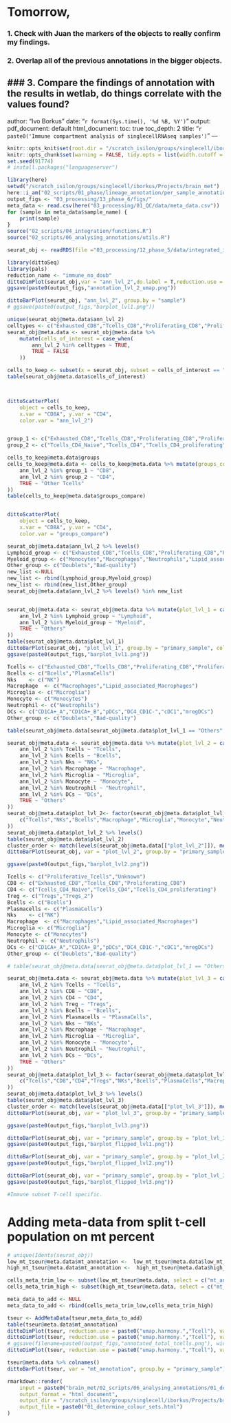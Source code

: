 # Tomorrow,
###  1. Check with Juan the markers of the objects to really confirm my findings.
###  2. Overlap all of the previous annotations in the bigger objects.
###  3. Compare the findings of annotation with the results in wetlab, do things correlate with the values found?
---
author: "Ivo Borkus"
date: "`r format(Sys.time(), '%d %B, %Y')`"
output:  
  pdf_document: default
  html_document:
    toc: true
    toc_depth: 2
title: "`r paste0('Immune compartment analysis of singlecellRNAseq samples')`"
---

```r
knitr::opts_knit$set(root.dir = "/scratch_isilon/groups/singlecell/iborkus/Projects/brain_met") # nolint
knitr::opts_chunk$set(warning = FALSE, tidy.opts = list(width.cutoff = 60), tidy = FALSE) # nolint
set.seed(91774)
# install.packages("languageserver")
```

```R
library(here)
setwd("/scratch_isilon/groups/singlecell/iborkus/Projects/brain_met")
here::i_am("02_scripts/01_phase/lineage_annotation/per_sample_annotation.rmd")
output_figs <- "03_processing/13_phase_6/figs/"
meta_data <- read.csv(here("03_processing/01_QC/data/meta_data.csv"))
for (sample in meta_data$sample_name) {
    print(sample)
}
source("02_scripts/04_integration/functions.R")
source("02_scripts/06_analysing_annotations/utils.R")

```
```R
seurat_obj <- readRDS(file ="03_processing/12_phase_5/data/integrated_immune_annotated_lvl2.rds")
```


```R
library(dittoSeq)
library(pals)
reduction_name <- "immune_no_doub"
dittoDimPlot(seurat_obj,var = "ann_lvl_2",do.label = T,reduction.use = paste0("umap.harmony.",reduction_name)) & NoAxes()
ggsave(paste0(output_figs,"annotation_lvl_2_umap.png"))

dittoBarPlot(seurat_obj, "ann_lvl_2", group.by = "sample")
# ggsave(paste0(output_figs,"barplot_lvl1.png"))


```

```R
unique(seurat_obj@meta.data$ann_lvl_2)
celltypes <- c("Exhausted_CD8","Tcells_CD8","Proliferating_CD8","Proliferative_Tcells","Tcells_CD4_Naive","Tcells_CD4","Tcells_CD4_proliferating","tregs","Tregs_2","NK","Unknown")
seurat_obj@meta.data <- seurat_obj@meta.data %>%
    mutate(cells_of_interest = case_when(
        ann_lvl_2 %in% celltypes ~ TRUE,
        TRUE ~ FALSE
    ))

cells_to_keep <- subset(x = seurat_obj, subset = cells_of_interest == "TRUE")
table(seurat_obj@meta.data$cells_of_interest)



dittoScatterPlot(
    object = cells_to_keep,
    x.var = "CD8A", y.var = "CD4",
    color.var = "ann_lvl_2")


group_1 <- c("Exhausted_CD8","Tcells_CD8","Proliferating_CD8","Proliferative_Tcells")
group_2 <- c("Tcells_CD4_Naive","Tcells_CD4","Tcells_CD4_proliferating")

cells_to_keep@meta.data$groups 
cells_to_keep@meta.data <- cells_to_keep@meta.data %>% mutate(groups_compare = case_when(
    ann_lvl_2 %in% group_1 ~ "CD8",
    ann_lvl_2 %in% group_2 ~ "CD4",
    TRUE ~ "Other Tcells"
))
table(cells_to_keep@meta.data$groups_compare)


dittoScatterPlot(
    object = cells_to_keep,
    x.var = "CD8A", y.var = "CD4",
    color.var = "groups_compare")

```

```R
seurat_obj@meta.data$ann_lvl_2 %>% levels()
Lymphoid_group <- c("Exhausted_CD8","Tcells_CD8","Proliferating_CD8","Proliferative_Tcells","Tcells_CD4_Naive","Tcells_CD4","Tcells_CD4_proliferating","Unknown","Tregs","Tregs_2","NK","Bcells","PlasmaCells")
Myeloid_group <- c("Monocytes","Macrophages","Neutrophils","Lipid_associated_Macrophages","CD1CA+_A","CD1CA+_B","Microglia","pDCs","DC4_CD1C-","cDC1","mregDCs")
Other_group <- c("Doublets","Bad-quality")
new_list <-NULL
new_list <- rbind(Lymphoid_group,Myeloid_group)
new_list <- rbind(new_list,Other_group)
seurat_obj@meta.data$ann_lvl_2 %>% levels() %in% new_list 


seurat_obj@meta.data <- seurat_obj@meta.data %>% mutate(plot_lvl_1 = case_when(
    ann_lvl_2 %in% Lymphoid_group ~ "Lymphoid",
    ann_lvl_2 %in% Myeloid_group ~ "Myeloid",
    TRUE ~ "Others"
))
table(seurat_obj@meta.data$plot_lvl_1)
dittoBarPlot(seurat_obj, "plot_lvl_1", group.by = "primary_sample", color.panel = palette_lvl_1)
ggsave(paste0(output_figs,"barplot_lvl1.png"))

```


```R
Tcells <- c("Exhausted_CD8","Tcells_CD8","Proliferating_CD8","Proliferative_Tcells","Tcells_CD4_Naive","Tcells_CD4","Tcells_CD4_proliferating","Unknown","Tregs","Tregs_2")
Bcells <- c("Bcells","PlasmaCells")
Nks    <- c("NK")
Macrophage  <- c("Macrophages","Lipid_associated_Macrophages")
Microglia <- c("Microglia")
Monocyte <- c("Monocytes")
Neutrophil <- c("Neutrophils")
DCs <- c("CD1CA+_A","CD1CA+_B","pDCs","DC4_CD1C-","cDC1","mregDCs")
Other_group <- c("Doublets","Bad-quality")

table(seurat_obj@meta.data[seurat_obj@meta.data$plot_lvl_1 == "Others",])

seurat_obj@meta.data <- seurat_obj@meta.data %>% mutate(plot_lvl_2 = case_when(
    ann_lvl_2 %in% Tcells ~ "Tcells",
    ann_lvl_2 %in% Bcells ~ "Bcells",
    ann_lvl_2 %in% Nks ~ "NKs",
    ann_lvl_2 %in% Macrophage ~ "Macrophage",
    ann_lvl_2 %in% Microglia ~ "Microglia",
    ann_lvl_2 %in% Monocyte ~ "Monocyte",
    ann_lvl_2 %in% Neutrophil ~ "Neutrophil",
    ann_lvl_2 %in% DCs ~ "DCs",
    TRUE ~ "Others"
))
seurat_obj@meta.data$plot_lvl_2<- factor(seurat_obj@meta.data$plot_lvl_2, levels = c(
    c("Tcells","NKs","Bcells","Macrophage","Microglia","Monocyte","Neutrophil","DCs","Others")
))
seurat_obj@meta.data$plot_lvl_2 %>% levels()
table(seurat_obj@meta.data$plot_lvl_2)
cluster_order <- match(levels(seurat_obj@meta.data[["plot_lvl_2"]]), metaLevels("plot_lvl_2", seurat_obj))
dittoBarPlot(seurat_obj, var = "plot_lvl_2", group.by = "primary_sample", color.panel = palette_lvl_2,var.labels.reorder =cluster_order )

ggsave(paste0(output_figs,"barplot_lvl2.png"))
```


```R
Tcells <- c("Proliferative_Tcells","Unknown")
CD8 <- c("Exhausted_CD8","Tcells_CD8","Proliferating_CD8")
CD4 <- c("Tcells_CD4_Naive","Tcells_CD4","Tcells_CD4_proliferating")
Treg <- c("Tregs","Tregs_2")
Bcells <- c("Bcells")
Plasmacells <- c("PlasmaCells")
Nks    <- c("NK")
Macrophage  <- c("Macrophages","Lipid_associated_Macrophages")
Microglia <- c("Microglia")
Monocyte <- c("Monocytes")
Neutrophil <- c("Neutrophils")
DCs <- c("CD1CA+_A","CD1CA+_B","pDCs","DC4_CD1C-","cDC1","mregDCs")
Other_group <- c("Doublets","Bad-quality")

# table(seurat_obj@meta.data[seurat_obj@meta.data$plot_lvl_1 == "Others",])

seurat_obj@meta.data <- seurat_obj@meta.data %>% mutate(plot_lvl_3 = case_when(
    ann_lvl_2 %in% Tcells ~ "Tcells",
    ann_lvl_2 %in% CD8 ~ "CD8",
    ann_lvl_2 %in% CD4 ~ "CD4",
    ann_lvl_2 %in% Treg ~ "Tregs",
    ann_lvl_2 %in% Bcells ~ "Bcells",
    ann_lvl_2 %in% Plasmacells ~ "PlasmaCells",
    ann_lvl_2 %in% Nks ~ "NKs",
    ann_lvl_2 %in% Macrophage ~ "Macrophage",
    ann_lvl_2 %in% Microglia ~ "Microglia",
    ann_lvl_2 %in% Monocyte ~ "Monocyte",
    ann_lvl_2 %in% Neutrophil ~ "Neutrophil",
    ann_lvl_2 %in% DCs ~ "DCs",
    TRUE ~ "Others"
))
seurat_obj@meta.data$plot_lvl_3 <- factor(seurat_obj@meta.data$plot_lvl_3, levels = c(
    c("Tcells","CD8","CD4","Tregs","NKs","Bcells","PlasmaCells","Macrophage","Microglia","Monocyte","Neutrophil","DCs","Others")
))
seurat_obj@meta.data$plot_lvl_3 %>% levels()
table(seurat_obj@meta.data$plot_lvl_3)
cluster_order <- match(levels(seurat_obj@meta.data[["plot_lvl_3"]]), metaLevels("plot_lvl_3", seurat_obj))
dittoBarPlot(seurat_obj, var = "plot_lvl_3", group.by = "primary_sample", color.panel = palette_lvl_3,var.labels.reorder =cluster_order )

ggsave(paste0(output_figs,"barplot_lvl3.png"))

```


```R

dittoBarPlot(seurat_obj, var = "primary_sample", group.by = "plot_lvl_1", color.panel = nejm_colors)
ggsave(paste0(output_figs,"barplot_flipped_lvl1.png"))

dittoBarPlot(seurat_obj, var = "primary_sample", group.by = "plot_lvl_2", color.panel = nejm_colors)
ggsave(paste0(output_figs,"barplot_flipped_lvl2.png"))

dittoBarPlot(seurat_obj, var = "primary_sample", group.by = "plot_lvl_3", color.panel = nejm_colors)
ggsave(paste0(output_figs,"barplot_flipped_lvl3.png"))

```


```R
#Immune subset T-cell specific.
```



# Adding meta-data from split t-cell population on mt percent

```R
# unique(Idents(seurat_obj))
low_mt_tseur@meta.data$mt_annotation <-  low_mt_tseur@meta.data$low_mt_annotation_specific
high_mt_tseur@meta.data$mt_annotation <-  high_mt_tseur@meta.data$high_mt_annotation_specific

cells_meta_trim_low <- subset(low_mt_tseur@meta.data, select = c("mt_annotation"))
cells_meta_trim_high <- subset(high_mt_tseur@meta.data, select = c("mt_annotation"))
```


```R
meta_data_to_add <- NULL
meta_data_to_add <- rbind(cells_meta_trim_low,cells_meta_trim_high)

tseur <- AddMetaData(tseur,meta_data_to_add)
table(tseur@meta.data$mt_annotation)
dittoDimPlot(tseur, reduction.use = paste0("umap.harmony.","Tcell"), var = "mt_annotation",split.by ="primary_sample", do.label = FALSE)
dittoDimPlot(tseur, reduction.use = paste0("umap.harmony.","Tcell"), var = "mt_annotation", split.by = "mt_annotation",do.label = T)
# ggsave(filename=paste0(output_figs,"annotated_total_tcells.png"), width = 20, height = 20)  
dittoDimPlot(tseur, reduction.use = paste0("umap.harmony.","Tcell"), var = "mt_annotation", split.by = "mt_annotation",do.label = T)

tseur@meta.data %>% colnames()
dittoBarPlot(tseur, var = "mt_annotation", group.by = "primary_sample")

```



```R
rmarkdown::render(
    input = paste0("brain_met/02_scripts/06_analysing_annotations/01_determine_colour_sets.rmd"),
    output_format = "html_document",
    output_dir = "/scratch_isilon/groups/singlecell/iborkus/Projects/brain_met/02_scripts/knits",
    output_file = paste0("01_determine_colour_sets.html")
)
```

